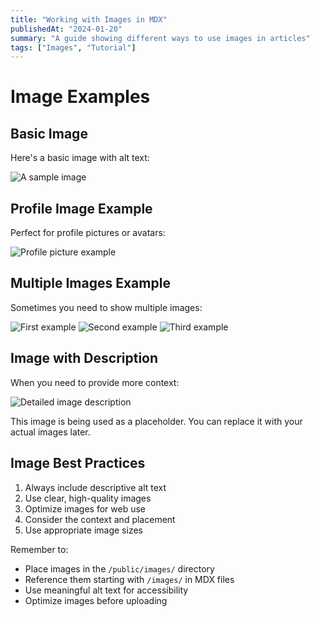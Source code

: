 ```yaml
---
title: "Working with Images in MDX"
publishedAt: "2024-01-20"
summary: "A guide showing different ways to use images in articles"
tags: ["Images", "Tutorial"]
---
```


# Image Examples

## Basic Image

Here's a basic image with alt text:

![A sample image](/images/profilepic.jpeg)

## Profile Image Example

Perfect for profile pictures or avatars:

![Profile picture example](/images/profilepic.jpeg)

## Multiple Images Example

Sometimes you need to show multiple images:

![First example](/images/profilepic.jpeg)
![Second example](/images/profilepic.jpeg)
![Third example](/images/profilepic.jpeg)

## Image with Description

When you need to provide more context:

![Detailed image description](/images/profilepic.jpeg)

This image is being used as a placeholder. You can replace it with your actual images later.

## Image Best Practices

1. Always include descriptive alt text
2. Use clear, high-quality images
3. Optimize images for web use
4. Consider the context and placement
5. Use appropriate image sizes

Remember to:

- Place images in the `/public/images/` directory
- Reference them starting with `/images/` in MDX files
- Use meaningful alt text for accessibility
- Optimize images before uploading
